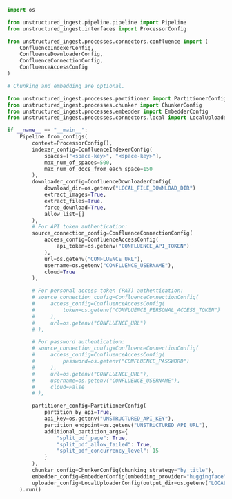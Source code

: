 ```python Python Ingest
import os

from unstructured_ingest.pipeline.pipeline import Pipeline
from unstructured_ingest.interfaces import ProcessorConfig

from unstructured_ingest.processes.connectors.confluence import (
    ConfluenceIndexerConfig,
    ConfluenceDownloaderConfig,
    ConfluenceConnectionConfig,
    ConfluenceAccessConfig
)

# Chunking and embedding are optional.

from unstructured_ingest.processes.partitioner import PartitionerConfig
from unstructured_ingest.processes.chunker import ChunkerConfig
from unstructured_ingest.processes.embedder import EmbedderConfig
from unstructured_ingest.processes.connectors.local import LocalUploaderConfig

if __name__ == "__main__":
    Pipeline.from_configs(
        context=ProcessorConfig(),
        indexer_config=ConfluenceIndexerConfig(
            spaces=["<space-key>", "<space-key>"],
            max_num_of_spaces=500,
            max_num_of_docs_from_each_space=150
        ),
        downloader_config=ConfluenceDownloaderConfig(
            download_dir=os.getenv("LOCAL_FILE_DOWNLOAD_DIR")
            extract_images=True,
            extract_files=True,
            force_download=True,
            allow_list=[] 
        ),
        # For API token authentication:
        source_connection_config=ConfluenceConnectionConfig(
            access_config=ConfluenceAccessConfig(
                api_token=os.getenv("CONFLUENCE_API_TOKEN")
            ),
            url=os.getenv("CONFLUENCE_URL"),
            username=os.getenv("CONFLUENCE_USERNAME"), 
            cloud=True
        ),

        # For personal access token (PAT) authentication:
        # source_connection_config=ConfluenceConnectionConfig(
        #     access_config=ConfluenceAccessConfig(
        #         token=os.getenv("CONFLUENCE_PERSONAL_ACCESS_TOKEN")
        #     ),
        #     url=os.getenv("CONFLUENCE_URL")
        # ),

        # For password authentication:
        # source_connection_config=ConfluenceConnectionConfig(
        #     access_config=ConfluenceAccessConfig(
        #         password=os.getenv("CONFLUENCE_PASSWORD")                
        #     ),
        #     url=os.getenv("CONFLUENCE_URL"),
        #     username=os.getenv("CONFLUENCE_USERNAME"), 
        #     cloud=False
        # ),

        partitioner_config=PartitionerConfig(
            partition_by_api=True,
            api_key=os.getenv("UNSTRUCTURED_API_KEY"),
            partition_endpoint=os.getenv("UNSTRUCTURED_API_URL"),
            additional_partition_args={
                "split_pdf_page": True,
                "split_pdf_allow_failed": True,
                "split_pdf_concurrency_level": 15
            }
        ),
        chunker_config=ChunkerConfig(chunking_strategy="by_title"),
        embedder_config=EmbedderConfig(embedding_provider="huggingface"),
        uploader_config=LocalUploaderConfig(output_dir=os.getenv("LOCAL_FILE_OUTPUT_DIR"))
    ).run()
```
